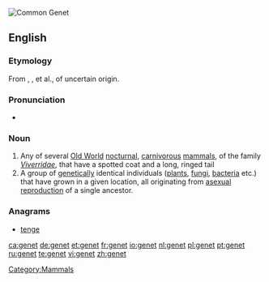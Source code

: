 [[File:Genetta genetta felina (Wroclaw zoo).JPG|thumb|right|Common Genet]]
{{also|genêt}}
==English==

===Etymology===
From {{etyl|xno}} {{term|genette}}, {{etyl|frm}} {{term|genette}}, {{term|jenette}} et al., of uncertain origin.

===Pronunciation===
* {{a|UK}} {{IPA|/ˈdʒɛnɪt/}}

===Noun===
{{en-noun}}
{{wikipedia}}

# Any of several [[Old World]] [[nocturnal]], [[carnivorous]] [[mammal]]s, of the family ''[[Viverridae]]'', that have a spotted coat and a long, ringed tail
# A group of [[genetic]]ally identical individuals ([[plant]]s, [[fungi]], [[bacteria]] etc.) that have grown in a given location, all originating from [[asexual reproduction]] of a single ancestor.

===Anagrams===
* [[tenge#English|tenge]]

[[Category:Mammals]]

[[ca:genet]]
[[de:genet]]
[[et:genet]]
[[fr:genet]]
[[io:genet]]
[[nl:genet]]
[[pl:genet]]
[[pt:genet]]
[[ru:genet]]
[[te:genet]]
[[vi:genet]]
[[zh:genet]]